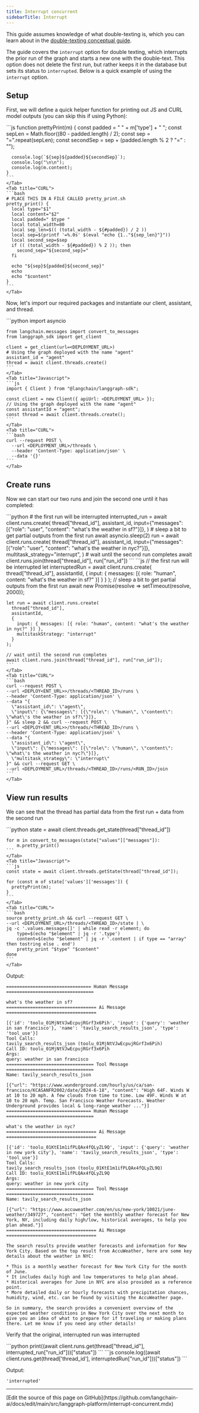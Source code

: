 ```yaml
---
title: Interrupt concurrent
sidebarTitle: Interrupt
---
```


This guide assumes knowledge of what double-texting is, which you can learn about in the [double-texting conceptual guide](/langgraph-platform/double-texting).

The guide covers the `interrupt` option for double texting, which interrupts the prior run of the graph and starts a new one with the double-text. This option does not delete the first run, but rather keeps it in the database but sets its status to `interrupted`. Below is a quick example of using the `interrupt` option.

## Setup

First, we will define a quick helper function for printing out JS and CURL model outputs (you can skip this if using Python):

<Tabs>
    <Tab title="Javascript">
    ```js
    function prettyPrint(m) {
      const padded = " " + m['type'] + " ";
      const sepLen = Math.floor((80 - padded.length) / 2);
      const sep = "=".repeat(sepLen);
      const secondSep = sep + (padded.length % 2 ? "=" : "");

      console.log(`${sep}${padded}${secondSep}`);
      console.log("\n\n");
      console.log(m.content);
    }
    ```
    </Tab>
    <Tab title="CURL">
    ```bash
    # PLACE THIS IN A FILE CALLED pretty_print.sh
    pretty_print() {
      local type="$1"
      local content="$2"
      local padded=" $type "
      local total_width=80
      local sep_len=$(( (total_width - ${#padded}) / 2 ))
      local sep=$(printf '=%.0s' $(eval "echo {1.."${sep_len}"}"))
      local second_sep=$sep
      if (( (total_width - ${#padded}) % 2 )); then
        second_sep="${second_sep}="
      fi

      echo "${sep}${padded}${second_sep}"
      echo
      echo "$content"
    }
    ```
    </Tab>
</Tabs>

Now, let's import our required packages and instantiate our client, assistant, and thread.

<Tabs>
    <Tab title="Python">
    ```python
    import asyncio

    from langchain.messages import convert_to_messages
    from langgraph_sdk import get_client

    client = get_client(url=<DEPLOYMENT_URL>)
    # Using the graph deployed with the name "agent"
    assistant_id = "agent"
    thread = await client.threads.create()
    ```
    </Tab>
    <Tab title="Javascript">
    ```js
    import { Client } from "@langchain/langgraph-sdk";

    const client = new Client({ apiUrl: <DEPLOYMENT_URL> });
    // Using the graph deployed with the name "agent"
    const assistantId = "agent";
    const thread = await client.threads.create();
    ```
    </Tab>
    <Tab title="CURL">
    ```bash
    curl --request POST \
      --url <DEPLOYMENT_URL>/threads \
      --header 'Content-Type: application/json' \
      --data '{}'
    ```
    </Tab>
</Tabs>

## Create runs

Now we can start our two runs and join the second one until it has completed:

<Tabs>
    <Tab title="Python">
    ```python
    # the first run will be interrupted
    interrupted_run = await client.runs.create(
        thread["thread_id"],
        assistant_id,
        input={"messages": [{"role": "user", "content": "what's the weather in sf?"}]},
    )
    # sleep a bit to get partial outputs from the first run
    await asyncio.sleep(2)
    run = await client.runs.create(
        thread["thread_id"],
        assistant_id,
        input={"messages": [{"role": "user", "content": "what's the weather in nyc?"}]},
        multitask_strategy="interrupt",
    )
    # wait until the second run completes
    await client.runs.join(thread["thread_id"], run["run_id"])
    ```
    </Tab>
    <Tab title="Javascript">
    ```js
    // the first run will be interrupted
    let interruptedRun = await client.runs.create(
      thread["thread_id"],
      assistantId,
      { input: { messages: [{ role: "human", content: "what's the weather in sf?" }] } }
    );
    // sleep a bit to get partial outputs from the first run
    await new Promise(resolve => setTimeout(resolve, 2000));

    let run = await client.runs.create(
      thread["thread_id"],
      assistantId,
      {
        input: { messages: [{ role: "human", content: "what's the weather in nyc?" }] },
        multitaskStrategy: "interrupt"
      }
    );

    // wait until the second run completes
    await client.runs.join(thread["thread_id"], run["run_id"]);
    ```
    </Tab>
    <Tab title="CURL">
    ```bash
    curl --request POST \
    --url <DEPLOY<ENT_URL>>/threads/<THREAD_ID>/runs \
    --header 'Content-Type: application/json' \
    --data "{
      \"assistant_id\": \"agent\",
      \"input\": {\"messages\": [{\"role\": \"human\", \"content\": \"what\'s the weather in sf?\"}]},
    }" && sleep 2 && curl --request POST \
    --url <DEPLOY<ENT_URL>>/threads/<THREAD_ID>/runs \
    --header 'Content-Type: application/json' \
    --data "{
      \"assistant_id\": \"agent\",
      \"input\": {\"messages\": [{\"role\": \"human\", \"content\": \"what\'s the weather in nyc?\"}]},
      \"multitask_strategy\": \"interrupt\"
    }" && curl --request GET \
    --url <DEPLOYMENT_URL>/threads/<THREAD_ID>/runs/<RUN_ID>/join
    ```
    </Tab>
</Tabs>

## View run results

We can see that the thread has partial data from the first run + data from the second run

<Tabs>
    <Tab title="Python">
    ```python
    state = await client.threads.get_state(thread["thread_id"])

    for m in convert_to_messages(state["values"]["messages"]):
        m.pretty_print()
    ```
    </Tab>
    <Tab title="Javascript">
    ```js
    const state = await client.threads.getState(thread["thread_id"]);

    for (const m of state['values']['messages']) {
      prettyPrint(m);
    }
    ```
    </Tab>
    <Tab title="CURL">
    ```bash
    source pretty_print.sh && curl --request GET \
    --url <DEPLOYMENT_URL>/threads/<THREAD_ID>/state | \
    jq -c '.values.messages[]' | while read -r element; do
        type=$(echo "$element" | jq -r '.type')
        content=$(echo "$element" | jq -r '.content | if type == "array" then tostring else . end')
        pretty_print "$type" "$content"
    done
    ```
    </Tab>
</Tabs>

Output:

```
================================ Human Message =================================

what's the weather in sf?
================================== Ai Message ==================================

[{'id': 'toolu_01MjNtVJwEcpujRGrf3x6Pih', 'input': {'query': 'weather in san francisco'}, 'name': 'tavily_search_results_json', 'type': 'tool_use'}]
Tool Calls:
tavily_search_results_json (toolu_01MjNtVJwEcpujRGrf3x6Pih)
Call ID: toolu_01MjNtVJwEcpujRGrf3x6Pih
Args:
query: weather in san francisco
================================= Tool Message =================================
Name: tavily_search_results_json

[{"url": "https://www.wunderground.com/hourly/us/ca/san-francisco/KCASANFR2002/date/2024-6-18", "content": "High 64F. Winds W at 10 to 20 mph. A few clouds from time to time. Low 49F. Winds W at 10 to 20 mph. Temp. San Francisco Weather Forecasts. Weather Underground provides local & long-range weather ..."}]
================================ Human Message =================================

what's the weather in nyc?
================================== Ai Message ==================================

[{'id': 'toolu_01KtE1m1ifPLQAx4fQLyZL9Q', 'input': {'query': 'weather in new york city'}, 'name': 'tavily_search_results_json', 'type': 'tool_use'}]
Tool Calls:
tavily_search_results_json (toolu_01KtE1m1ifPLQAx4fQLyZL9Q)
Call ID: toolu_01KtE1m1ifPLQAx4fQLyZL9Q
Args:
query: weather in new york city
================================= Tool Message =================================
Name: tavily_search_results_json

[{"url": "https://www.accuweather.com/en/us/new-york/10021/june-weather/349727", "content": "Get the monthly weather forecast for New York, NY, including daily high/low, historical averages, to help you plan ahead."}]
================================== Ai Message ==================================

The search results provide weather forecasts and information for New York City. Based on the top result from AccuWeather, here are some key details about the weather in NYC:

* This is a monthly weather forecast for New York City for the month of June.
* It includes daily high and low temperatures to help plan ahead.
* Historical averages for June in NYC are also provided as a reference point.
* More detailed daily or hourly forecasts with precipitation chances, humidity, wind, etc. can be found by visiting the AccuWeather page.

So in summary, the search provides a convenient overview of the expected weather conditions in New York City over the next month to give you an idea of what to prepare for if traveling or making plans there. Let me know if you need any other details!
```

Verify that the original, interrupted run was interrupted

<Tabs>
    <Tab title="Python">
    ```python
    print((await client.runs.get(thread["thread_id"], interrupted_run["run_id"]))["status"])
    ```
    </Tab>
    <Tab title="Javascript">
    ```js
    console.log((await client.runs.get(thread['thread_id'], interruptedRun["run_id"]))["status"])
    ```
    </Tab>
</Tabs>

Output:

```
'interrupted'
```

---

<Callout icon="pen-to-square" iconType="regular">
  [Edit the source of this page on GitHub](https://github.com/langchain-ai/docs/edit/main/src/langgraph-platform/interrupt-concurrent.mdx)
</Callout>
